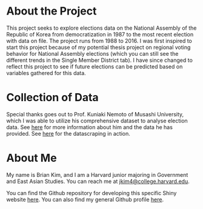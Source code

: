 
# About the Project

This project seeks to explore elections data on the National Assembly of the Republic of Korea from democratization in 1987 to the most recent election with data on file. The project runs from 1988 to 2016. I was first inspired to start this project because of my potential thesis project on regional voting behavior for National Assembly elections (which you can still see the different trends in the Single Member District tab). I have since changed to reflect this project to see if future elections can be predicted based on variables gathered for this data. 

# Collection of Data

Special thanks goes out to Prof. Kuniaki Nemoto of Musashi University, which I was able to utilize his comprehensive dataset to analyse election data. See [here](https://sites.google.com/site/knemoto1978/kuniakinemotocv) for more information about him and the data he has provided. See [here](https://github.com/jybkim/koreanparliament_datascraping) for the datascraping in action. 

# About Me

My name is Brian Kim, and I am a Harvard junior majoring in Government and East Asian Studies. You can reach me at [jkim4@college.harvard.edu](<mailto:jkim4@college.harvard.edu?subject=Korean Elections Analysis>). 


You can find the Github repository for developing this specific Shiny website [here](https://github.com/jybkim/korean_parliamentarystudy). You can also find my general Github profile [here](https://github.com/jybkim/). 

